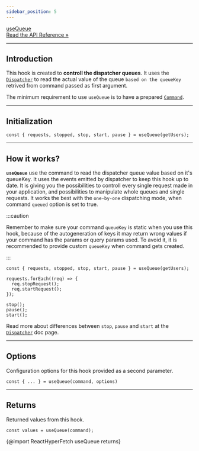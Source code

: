 ```yaml
---
sidebar_position: 5
---
```


<a class="api-link" href="/api/React-Hyper-Fetch/Hook/useQueue">
  <div class="api-link-title">useQueue</div>
  <div class="api-link-sub-title">Read the API Reference »</div>
</a>

---

## Introduction

This hook is created to **controll the dispatcher queues**. It uses the [`Dispatcher`](/docs/Docs/Dispatcher) to read
the actual value of the queue `based on the queueKey` retrived from command passed as first argument.

The minimum requirement to use `useQueue` is to have a prepared [`Command`](/docs/Docs/Command).

---

## Initialization

```tsx
const { requests, stopped, stop, start, pause } = useQueue(getUsers);
```

---

## How it works?

**`useQueue`** use the command to read the dispatcher queue value based on it's queueKey. It uses the events emitted by
dispatcher to keep this hook up to date. It is giving you the possibilities to controll every single request made in
your application, and possibilities to manipulate whole queues and single requests. It works the best with the
`one-by-one` dispatching mode, when command `queued` option is set to true.

:::caution

Remember to make sure your command `queueKey` is static when you use this hook, because of the autogeneration of keys it
may return wrong values if your command has the params or query params used. To avoid it, it is recommended to provide
custom `queueKey` when command gets created.

:::

```tsx
const { requests, stopped, stop, start, pause } = useQueue(getUsers);

requests.forEach((req) => {
  req.stopRequest();
  req.startRequest();
});

stop();
pause();
start();
```

Read more about differences between `stop`, `pause` and `start` at the [`Dispatcher`](/docs/Docs/Dispatcher) doc page.

---

## Options

Configuration options for this hook provided as a second parameter.

```tsx
const { ... } = useQueue(command, options)
```

<!-- {@import ReactHyperFetch UseQueueOptionsType returns} -->

---

## Returns

Returned values from this hook.

```tsx
const values = useQueue(command);
```

{@import ReactHyperFetch useQueue returns}
